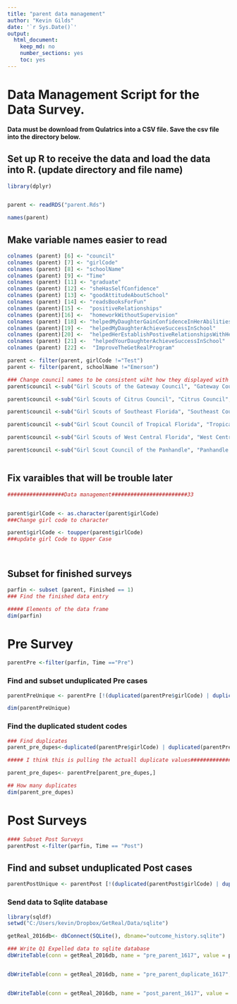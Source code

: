 ```yaml
---
title: "parent data management"
author: "Kevin Gilds"
date: '`r Sys.Date()`'
output:
  html_document:
    keep_md: no
    number_sections: yes
    toc: yes
---
```


# Data Management Script for the Data Survey. 


**Data must be download from Qulatrics into a CSV file. Save the csv file into the directory below.**


## Set up R to receive the data and load the data into R. (update directory and file name)
```r
library(dplyr)


parent <- readRDS("parent.Rds")

names(parent)

```



## Make variable names easier to read
```r


colnames (parent) [6] <- "council"
colnames (parent) [7] <- "girlCode"
colnames (parent) [8] <- "schoolName"
colnames (parent) [9] <- "Time"
colnames (parent) [11] <- "graduate"
colnames (parent) [12] <- "sheHasSelfConfidence"
colnames (parent) [13] <- "goodAttitudeAboutSchool"
colnames (parent) [14] <- "readsBooksForFun"
colnames (parent)[15] <-  "positiveRelationships"
colnames (parent)[16] <-  "homeworkWithoutSupervision"
colnames (parent) [18] <- "helpedMyDaughterGainConfidenceInHerAbilities"
colnames (parent)[19] <-  "helpedMyDaughterAchieveSuccessInSchool"
colnames (parent)[20] <-  "helpedHerEstablishPostiveRelationshipsWithHerClassmates"
colnames (parent) [21] <-  "helpedYourDaughterAchieveSuccessInSchool"
colnames (parent) [22] <-  "ImproveTheGetRealProgram"


```


```r
parent <- filter(parent, girlCode !="Test")
parent <- filter(parent, schoolName !="Emerson")

### Change council names to be consistent wiht how they displayed with the surveys
parent$council <-sub("Girl Scouts of the Gateway Council", "Gateway Council", fixed=TRUE, parent$council)

parent$council <-sub("Girl Scouts of Citrus Council", "Citrus Council", fixed=TRUE, parent$council)

parent$council <-sub("Girl Scouts of Southeast Florida", "Southeast Council", fixed=TRUE, parent$council)

parent$council <-sub("Girl Scout Council of Tropical Florida", "Tropical Council", fixed = TRUE, parent$council)

parent$council <-sub("Girl Scouts of West Central Florida", "West Central Council", fixed = TRUE, parent$council)

parent$council <-sub("Girl Scout Council of the Panhandle", "Panhandle Council", fixed = TRUE, parent$council)



```






## Fix varaibles that will be trouble later
```r
##################Data management########################33


parent$girlCode <- as.character(parent$girlCode)
###Change girl code to character

parent$girlCode <- toupper(parent$girlCode)
###update girl Code to Upper Case




```


## Subset for finished surveys

```r
parfin <- subset (parent, Finished == 1)
### Find the finished data entry

##### Elements of the data frame
dim(parfin)


```







# Pre Survey
```r

parentPre <-filter(parfin, Time =="Pre")


```



### Find and subset unduplicated Pre cases
```r


parentPreUnique <- parentPre [!(duplicated(parentPre$girlCode) | duplicated(parentPre$girlCode, fromLast=TRUE)), ]

dim(parentPreUnique)

```


### Find the duplicated student codes

```r



### Find duplicates
parent_pre_dupes<-duplicated(parentPre$girlCode) | duplicated(parentPre$girlCode, fromLast=TRUE)

##### I think this is pulling the actuall duplicate values####################

parent_pre_dupes<- parentPre[parent_pre_dupes,]

## How many duplicates
dim(parent_pre_dupes)

```







# Post Surveys
```r

#### Subset Post Surveys
parentPost <-filter(parfin, Time == "Post")


```

## Find and subset unduplicated Post cases

```r

parentPostUnique <- parentPost [!(duplicated(parentPost$girlCode) | duplicated(parentPost$girlCode, fromLast=TRUE)), ]


```



### Send data to Sqlite database
```r
library(sqldf)
setwd("C:/Users/kevin/Dropbox/GetReal/Data/sqlite")

getReal_2016db<- dbConnect(SQLite(), dbname="outcome_history.sqlite")

### Write Q1 Expelled data to sqlite database
dbWriteTable(conn = getReal_2016db, name = "pre_parent_1617", value = parentPreUnique, row.names=FALSE, overwrite=TRUE)


dbWriteTable(conn = getReal_2016db, name = "pre_parent_duplicate_1617", value = parent_pre_dupes, row.names=FALSE, overwrite=TRUE)


dbWriteTable(conn = getReal_2016db, name = "post_parent_1617", value = parentPostUnique, row.names=FALSE, overwrite=TRUE)




```